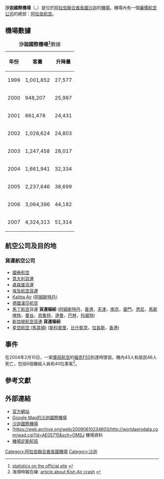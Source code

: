 {{Infobox Airport |
airport_name = 沙迦國際機場<br>{{rtl-lang|ar|مطار الشارقة الدولي}}<br>{{rtl-lang|en|Sharjah International Airport}}|
type = 民用/軍用 |
run by = 沙迦國際機場 |
opened = |
city = [[沙迦|沙迦]] |
distance_to_city = |
elevation = 34米‧111英尺 |
coordinates  ={{coord|25|19|43|N|55|31|2|E|type:airport}}|
IATA = SHJ |
ICAO = OMSJ |
runway1_heading = 12/30 |
runway1_feet = 13,320 |
runway1_meter = 4,060 |
runway1_surface = [[柏油|柏油]] |
stat_year = 2007 |
stat_passenger = 4,324,313 |
stat_flight = 51,314 |
pushpin_map = UAE |
}}
'''沙迦國際機場'''（{{lang-ar|'''مطار الشارقة الدولي'''}}，{{airport codes|SHJ|OMSJ}}）是位於[[阿拉伯聯合酋長國|阿拉伯聯合酋長國]][[沙迦|沙迦]]的[[機場|機場]]。機場內有一個[[廉價航空公司|廉價航空公司]]的總部：[[阿拉伯航空|阿拉伯航空]]。

== 機場數據 ==

{| border="1"
|+ '''沙迦國際機場<ref>[http://www.shj-airport.gov.ae/statistics.htm statistics on the official site] {{webarchive|url=https://web.archive.org/web/20090205205708/http://shj-airport.gov.ae/statistics.htm |date=2009-02-05 }}</ref>'''數據
! 年份 !! 客量 !! 升降量
|-
! 1999
| 1,001,852 || 27,577 
|-
! 2000
| 948,207 || 25,997
|-
! 2001
| 861,478 || 24,431 
|-
! 2002
| 1,028,624|| 24,803
|-
! 2003
| 1,247,458 || 28,017
|-
! 2004
| 1,661,941 || 32,334
|-
! 2005
| 2,237,646 || 38,699
|-
! 2006
| 3,064,396 || 44,182
|-
! 2007
| 4,324,313 || 51,314
|}

== 航空公司及目的地 ==

{{Airport-dest-list
|2ndcoltitle = 客運大樓
|[[非洲快運航空|非洲快運航空]]|柏培拉、[[亞丁·阿德國際機場|摩加迪沙]]、[[埃加勒國際機場|哈爾格薩]]、[[喬莫·肯雅塔國際機場|內羅畢]]、瓦吉爾
|[[阿爾及利亞航空|阿爾及利亞航空]]|[[阿爾及爾|阿爾及爾]]
|[[阿拉伯航空|阿拉伯航空]]|[[艾卜哈地區機場|艾卜哈]]、[[薩達爾·瓦拉巴伊·帕特爾國際機場|艾哈邁達巴德]]、亞歷山大、[[阿拉木圖國際機場|阿拉木圖]]、[[阿勒婭王后國際機場|安曼-阿勒婭王后]]、[[艾斯尤特國際機場|艾斯尤特]]、[[阿斯塔納國際機場|阿斯塔納]]、[[巴格達國際機場|巴格達]]、[[巴林國際機場|巴林]]、[[班加羅爾國際機場|班加羅爾]]、[[巴斯拉國際機場|巴斯拉]]、[[貝魯特－拉菲克·哈里里國際機場|貝魯特]]、[[乌鲁木齐地窝堡國際機場|乌鲁木齐]]、[[清奈國際機場|清奈]]、[[沙赫阿馬納國際機場|吉大港]]、[[柯枝國際機場|柯枝]]、孔巴托、[[班達拉奈克國際機場|科倫坡]]、[[法赫德國王國際機場|達曼]]、[[英迪拉·甘地國際機場|德里]]、[[齊亞國際機場|達卡]]、[[多哈國際機場|多哈]]、[[頓涅茨克國際機場|涅茨克]]、埃爾比勒、[[埃爾詹國際機場|尼科西亞]]、[[卡西姆地區機場|Buraidah]]、果阿、[[漢班托塔國際機場|漢班托塔]]、[[拉吉夫·甘地國際機場|海得拉巴]]、[[阿塔蒂爾克國際機場|伊斯坦布爾-阿塔蒂爾克]]、齋浦、[[阿卜杜勒-阿齊茲國王國際機場|吉達]]、[[喀布爾國際機場|喀布爾]]、[[真納國際機場|卡拉奇]]、[[特里布萬國際機場|加德滿都]]、[[喀山國際機場|喀山]]、[[哈爾科夫國際機場|哈爾科夫]]、[[喀土穆國際機場|喀土穆]]、[[鮑里斯波爾國際機場|基輔]]、[[科澤科德國際機場|科澤科德]]、[[科威特國際機場|科威特]]、拉爾、[[盧克索國際機場|樂蜀]]、[[穆罕默德·本·阿卜杜勒-阿齊茲親王國際機場|麥地那]]、[[沙希德·哈希米內賈德國際機場|馬什哈德]]、[[多莫傑多沃國際機場|莫斯科-多莫傑多沃]]、[[賈特拉帕蒂·希瓦吉國際機場|孟買]]、[[馬斯喀特國際機場|馬喀斯特]]、[[巴巴薩海布·阿姆倍伽爾博士國際機場|那格浦爾]]、[[喬莫·肯雅塔國際機場|內羅畢]]、納傑夫、[[敖德薩國際機場|敖德薩]]、[[巴查·汗國際機場|白沙瓦]]、[[哈立德國王國際機場|利雅得]]、頓河畔羅斯托夫、[[塞拉萊機場|塞拉萊]]、[[薩那國際機場|薩那]]、[[沙希德·阿亞圖拉·達斯特蓋卜國際機場|設拉子]]、錫亞爾科特、索哈傑、塔伊夫、[[伊瑪目霍梅尼國際機場|德黑蘭]]、[[特里凡得琅國際機場|特里凡得琅]]、烏法、延布、科爾索沃、[[茲瓦爾特諾茨國際機場|埃里溫]]
|[[巴基斯坦藍色航空|藍色航空]]|[[伊斯蘭瑪巴德貝娜齊爾·布托國際機場|伊斯蘭堡]]、[[拉合爾阿拉馬·伊克巴勒國際機場|拉合爾]]
|[[印度航空|印度航空]]|阿姆利則、[[清奈國際機場|清奈]]、[[柯枝國際機場|柯枝]]、[[科澤科德國際機場|科澤科德]]、[[特里凡得琅國際機場|特里凡得琅]]
|[[印度航空快運|印度航空快運]]|[[柯枝國際機場|柯枝]]、[[科澤科德國際機場|科澤科德]]、[[特里凡得琅國際機場|特里凡得琅]]
|Air VIA|包機:[[鮑里斯波爾國際機場|基輔]]
|[[埃及航空|埃及航空]]|[[開羅國際機場|開羅]]
|[[費利克斯航空|費利克斯航空]]|[[薩那國際機場|薩那]]
|[[捷特航空|捷特航空]]|[[柯枝國際機場|柯枝]]、[[賈特拉帕蒂·希瓦吉國際機場|孟買]]
|基什航空|基什島
|[[錫蘭航空|錫蘭航空]]|[[班達拉奈克國際機場|科倫坡]]
|[[納斯航空|納斯航空]]|[[阿卜杜勒-阿齊茲國王國際機場|吉達]]、[[穆罕默德·本·阿卜杜勒-阿齊茲親王國際機場|麥地那]]、[[哈立德國王國際機場|利雅得]]
|[[巴基斯坦國際航空|巴基斯坦國際航空]]| [[伊斯蘭瑪巴德貝娜齊爾·布托國際機場|伊斯蘭瑪巴德]]、錫亞爾科特、Turbat
|Orenair|包機:[[謝列梅捷沃國際機場|莫斯科-謝列梅捷沃]]、[[普爾可夫機場|聖彼德堡]]、伏爾加格勒
|Primera Air|季節性:[[馬爾默機場|馬爾默]]
|RusLine|馬哈奇卡拉
|沙烏地阿拉伯航空|[[阿卜杜勒-阿齊茲國王國際機場|吉達]]、[[哈立德國王國際機場|利雅得]]
|SCAT|[[阿拉木圖國際機場|阿拉木圖]]、[[阿斯塔納國際機場|阿斯塔納]]
|[[沙欣航空|沙欣航空]]|[[巴查·汗國際機場|白沙瓦]]
|[[香料航空|香料航空]]|勒克瑙、[[浦那國際機場|浦那]]、瓦拉納西
|[[蘇丹航空|蘇丹航空]]|[[喀土穆國際機場|喀土穆]]
|[[敘利亞航空|敘利亞航空]]|[[阿勒頗國際機場|阿勒頗]]、[[大馬士革國際機場|大馬士革]]
|[[塔吉克航空|塔吉克航空]]|[[杜尚別機場|杜尚別]]
|[[烏茲別克斯坦航空|烏茲別克斯坦航空]]|[[塔什干國際機場|塔什干]]
}}

=== 貨運航空公司 ===
{{Airport-dest-list
|2ndcoltitle = 客運大樓
|[[亞特拉斯航空|亞特拉斯航空]]|[[香港國際機場|香港]]、[[穆爾塔拉·穆罕默德國際機場|拉各斯]]
|Avient Aviation|[[隆吉國際機場|自由城]]、[[穆爾塔拉·穆罕默德國際機場|拉各斯]]、[[列日機場|列日]]、[[羅勃茲國際機場|蒙羅維亞]]
|British Airways World Cargo|[[法赫德國王國際機場|達曼]]、[[倫敦史坦斯特機場|倫敦-史坦斯特]]、[[浦東國際機場|上海-浦東]]
|British Gulf International Airlines|[[坎大哈國際機場|坎大哈]]

}}


* [[國泰航空貨運|國泰航空]] 
* [[意大利貨運|意大利貨運]]
* [[盧森堡貨運|盧森堡貨運]]
* [[埃及航空貨運|埃及航空貨運]]
* [[Kalitta_Air|Kalitta Air]] ([[阿姆斯特丹|阿姆斯特丹]])
* [[德國漢莎航空|德國漢莎航空]]
* [[馬丁航空|馬丁航空]]貨運 '''貨運樞紐''' ([[阿姆斯特丹|阿姆斯特丹]]，[[香港|香港]]，[[天津|天津]]，[[南京|南京]]，[[廈門|廈門]]，[[悉尼|悉尼]]，[[馬斯喀特|馬斯喀特]]，[[曼谷|曼谷]]，[[貝魯特|貝魯特]]，[[达曼_(沙特阿拉伯)|達曼]]，[[巴林|巴林]]，[[科威特|科威特]])
* [[新加坡航空貨運|新加坡航空貨運]] '''貨運樞紐'''
* [[星空航空_(馬其頓)|星空航空 (馬其頓)]] ([[斯科普里|斯科普里]]，[[比什凱克|比什凱克]]，[[拉各斯|拉各斯]]，[[香港|香港]])

== 事件 ==
在2004年2月10日，一架[[庫班航空|庫班航空]]的[[福克F50|福克F50]]到達時墜毀，機內43人和居民46人死亡，包括6個機組人員和40位乘客<ref>海灣時報在線: [http://www.khaleejtimes.com/DisplayArticle.asp?xfile=data/theuae/2004/February/theuae_February173.xml&section=theuae article about Kish Air crash] {{Wayback|url=http://www.khaleejtimes.com/DisplayArticle.asp?xfile=data%2Ftheuae%2F2004%2FFebruary%2Ftheuae_February173.xml&section=theuae |date=20140414192736 }}</ref>。

== 參考文獻 ==
<div class="references-small">
<references />
</div>
== 外部連結 ==
* [http://www.shj-airport.gov.ae 官方網站] {{Wayback|url=http://www.shj-airport.gov.ae/ |date=20121029072957 }}
* [http://maps.google.com/maps?f=q&source=s_q&hl=zh-TW&geocode=&q=Sharjah&sll=25.398313,55.460014&sspn=0.22144,0.30899&ie=UTF8&ll=25.328589,55.515633&spn=0.027696,0.038624&t=h&z=15 Google Map的沙迦國際機場]
* [https://web.archive.org/web/20090125035206/http://travel.theemiratesnetwork.com/airports/sharjah.php 沙迦國際機場]
* [https://web.archive.org/web/20090610234603/http://worldaerodata.com/wad.cgi?id=AE05715&sch=OMSJ 機場資料
* [https://web.archive.org/web/20110531152000/http://www.avient.aero/scheduledflights.htm 機場定斯航班]

[[Category:阿拉伯聯合酋長國機場|Category:阿拉伯聯合酋長國機場]]
[[Category:沙迦|Category:沙迦]]